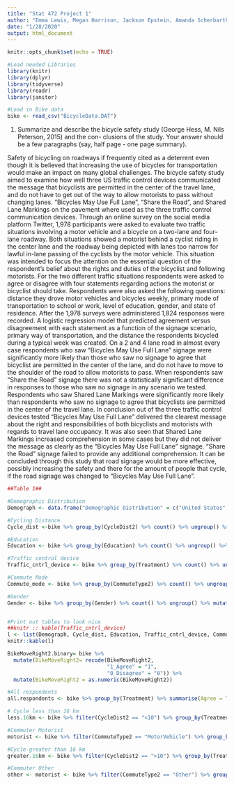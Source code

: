 ```yaml
---
title: "Stat 472 Project 1"
author: "Emma Lewis, Megan Harrison, Jackson Epstein, Amanda Scherbarth"
date: "1/28/2020"
output: html_document
---
```


```r
knitr::opts_chunk$set(echo = TRUE)

#Load needed Libraries
library(knitr)
library(dplyr)
library(tidyverse)
library(readr)
library(janitor)

#Load in Bike data
bike <- read_csv("BicycleData.DAT")
```


1. Summarize and describe the bicycle safety study (George Hess, M. Nils Peterson, 2015) and the con- clusions of the study. Your answer should be a few paragraphs (say, half page - one page summary).

Safety of bicycling on roadways if frequently cited as a deterrent even though it is believed that increasing the use of bicycles for transportation would make an impact on many global challenges. The bicycle safety study aimed to examine how well three US traffic control devices communicated the message that bicyclists are permitted in the center of the travel lane, and do not have to get out of the way to allow motorists to pass without changing lanes. “Bicycles May Use Full Lane”, “Share the Road”, and Shared Lane Markings on the pavement where used as the three traffic control communication devices. Through an online survey on the social media platform Twitter, 1,978 participants were asked to evaluate two traffic situations involving a motor vehicle and a bicycle on a two-lane and four-lane roadway. Both situations showed a motorist behind a cyclist riding in the center lane and the roadway being depicted with lanes too narrow for lawful in-lane passing of the cyclists by the motor vehicle. This situation was intended to focus the attention on the essential question of the respondent’s belief about the rights and duties of the bicyclist and following motorists. For the two different traffic situations respondents were asked to agree or disagree with four statements regarding actions the motorist or bicyclist should take. Respondents were also asked the following questions: distance they drove motor vehicles and bicycles weekly, primary mode of transportation to school or work, level of education, gender, and state of residence.  After the 1,978 surveys were administered 1,824 responses were recorded. A logistic regression model that predicted agreement versus disagreement with each statement as a function of the signage scenario, primary way of transportation, and the distance the respondents bicycled during a typical week was created. On a 2 and 4 lane road in almost every case respondents who saw “Bicycles May Use Full Lane” signage were significantly more likely than those who saw no signage to agree that bicyclist are permitted in the center of the lane, and do not have to move to the shoulder of the road to allow motorists to pass. When respondents saw “Share the Road” signage there was not a statistically significant difference in responses to those who saw no signage in any scenario we tested. Respondents who saw Shared Lane Markings were significantly more likely than respondents who saw no signage to agree that bicyclists are permitted in the center of the travel lane.  In conclusion out of the three traffic control devices tested “Bicycles May Use Full Lane” delivered the clearest message about the right and responsibilities of both bicyclists and motorists with regards to travel lane occupancy. It was also seen that Shared Lane Markings increased comprehension in some cases but they did not deliver the message as clearly as the “Bicycles May Use Full Lane” signage. “Share the Road” signage failed to provide any additional comprehension. It can be concluded through this study that road signage would be more effective, possibly increasing the safety and there for the amount of people that cycle, if the road signage was changed to “Bicycles May Use Full Lane”. 

```r
##Table 1##

#Demographic Distribution
Demograph <- data.frame("Demographic Distribution" = c("United States", "Non-US (exluded from analyses)"), n = c(1824, 154)) %>%adorn_totals("row") %>% adorn_percentages("col") %>% adorn_pct_formatting(digits = 0, round = "half up") %>% adorn_ns("front") %>% rename(Count = n)

#Cycling Distance
Cycle_dist <-bike %>% group_by(CycleDist2) %>% count() %>% ungroup() %>% mutate("Weekly Cycling Distance" = c("<16 km (10mi)", ">16km")) %>% select("Weekly Cycling Distance", n) %>% adorn_totals("row") %>% adorn_percentages("col") %>% adorn_pct_formatting(digits = 0, rounding = "half up") %>% adorn_ns("front")  %>% rename(Count = n)

#Education
Education <- bike %>% group_by(Education) %>% count() %>% ungroup() %>% select(n) %>% mutate(Education = c("4-Year College", "Community COllege", "Less than High School", "Graduate Degree", "High School", "No response")) %>% select(Education, n) %>% adorn_totals("row") %>% adorn_percentages("col") %>% adorn_pct_formatting(digits = 0, rounding = "half to even") %>% adorn_ns("front") %>% rename(Count = n)

#Traffic control device
Traffic_cntrl_device <- bike %>% group_by(Treatment) %>% count() %>% ungroup() %>% select(n) %>% mutate("Traffic Control Device" = c("None", "Share the Road", "Shared Lane Marking", "Bicycle May Use Full Lane")) %>% select("Traffic Control Device", n) %>% adorn_totals("row") %>% adorn_percentages("col") %>% adorn_pct_formatting(digits = 0, rounding = "half up") %>% adorn_ns("front") %>% rename(Count = n)

#Commute Mode
Commute_mode <- bike %>% group_by(CommuteType2) %>% count() %>% ungroup() %>% mutate("Commute Mode" = c("Private Motor Vehicle", "Other Means")) %>% select("Commute Mode", n) %>% adorn_totals("row") %>% adorn_percentages("col") %>% adorn_pct_formatting(digits = 0, rounding = "half up") %>% adorn_ns("front") %>% rename(Count = n)

#Gender
Gender <- bike %>% group_by(Gender) %>% count() %>% ungroup() %>% mutate(Gender = c("Female", "Male", "No response")) %>% select(Gender, n) %>% adorn_totals("row") %>% adorn_percentages("col") %>% adorn_pct_formatting(digits = 0, rounding = "half up") %>% adorn_ns("front") %>% rename(Count = n)


#Print out tables to look nice
##knitr :: kable(Traffic_cntrl_device)
l <- list(Demograph, Cycle_dist, Education, Traffic_cntrl_device, Commute_mode, Gender)
knitr::kable(l)
```

```r
BikeMoveRight2.binary= bike %>%
  mutate(BikeMoveRight2= recode(BikeMoveRight2,
                                "1_Agree" = "1",
                                "0_Disagree" = "0")) %>%
  mutate(BikeMoveRight2 = as.numeric(BikeMoveRight2))
```

```r
#All respondents
all.respondents <- bike %>% group_by(Treatment) %>% summarise(Agree = length(BikeMoveRight2[BikeMoveRight2 == "1_Agree"])/length(BikeMoveRight2))

# Cycle less than 16 km 
less.16km <- bike %>% filter(CycleDist2 == "<10") %>% group_by(Treatment) %>% summarise(Agree = length(BikeMoveRight2[BikeMoveRight2 == "1_Agree"])/length(BikeMoveRight2)) %>% ungroup()

#Commuter Motorist
motorist <- bike %>% filter(CommuteType2 == "MotorVehicle") %>% group_by(Treatment) %>% summarise(Agree = length(BikeMoveRight2[BikeMoveRight2 == "1_Agree"])/length(BikeMoveRight2)) %>% ungroup()

#Cycle greater than 16 km
greater.16km <- bike %>% filter(CycleDist2 == ">10") %>% group_by(Treatment) %>% summarise(Agree = length(BikeMoveRight2[BikeMoveRight2 == "1_Agree"])/length(BikeMoveRight2)) %>% ungroup()

#Commuter Other
other <- motorist <- bike %>% filter(CommuteType2 == "Other") %>% group_by(Treatment) %>% summarise(Agree = length(BikeMoveRight2[BikeMoveRight2 == "1_Agree"])/length(BikeMoveRight2)) %>% ungroup()
```

